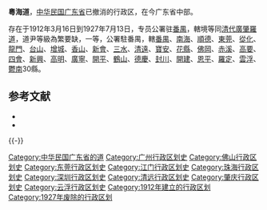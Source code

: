 '''粵海道'''，[[中华民国|中华民国]][[广东省_(中华民国)|广东省]]已撤消的行政区，在今广东省中部。

存在于1912年3月16日到1927年7月13日，专员公署驻[[番禺县|番禺]]，轄境等同[[清代|清代]][[廣肇羅道|廣肇羅道]]，道尹等級為繁要缺，一等，公署駐番禺，轄[[番禺县|番禺]]、[[南海县|南海]]、[[顺德县|順德]]、[[東莞縣|東莞]]、[[从化县|從化]]、[[龙门县|龍門]]、[[台山县|台山]]、[[增城縣|增城]]、[[香山縣|香山]]、[[新会县|新會]]、[[三水县_(广东)|三水]]、[[清远县|清遠]]、[[宝安县|寶安]]、[[花縣|花縣]]、[[佛冈县|佛岡]]、[[赤溪縣|赤溪]]、[[高要縣|高要]]、[[四会县|四會]]、[[新兴县|新興]]、[[高明县|高明]]、[[广宁县|廣寧]]、[[开平县|開平]]、[[鹤山县|鶴山]]、[[德庆县|德慶]]、[[封川县|封川]]、[[开建县|開建]]、[[恩平县|恩平]]、[[罗定县|羅定]]、[[云浮县|雲浮]]、[[郁南县|鬱南]]30縣。

== 参考文献 ==
{{Reflist}}
{{refbegin}}
* {{cite book |authors = 戴均良 等 |title = 《中国古今地名大词典》 |location = 上海 |publisher = 上海辞书出版社 |year = 2005 |language = zh-Hans }}
* {{cite book |author = 史为乐 |title = 《中华人民共和国政区沿革（1949-2002）》 |location = 北京 |publisher = 人民出版社 |year = 2006 |language = zh-Hans }}
{{refend}}

{{-}}
{{中華民國的道|nocat}}
{{广东省历史二级政区|nocat}}

[[Category:中华民国广东省的道|Category:中华民国广东省的道]]
[[Category:广州行政区划史|Category:广州行政区划史]]
[[Category:佛山行政区划史|Category:佛山行政区划史]]
[[Category:东莞行政区划史|Category:东莞行政区划史]]
[[Category:江门行政区划史|Category:江门行政区划史]]
[[Category:珠海行政区划史|Category:珠海行政区划史]]
[[Category:深圳行政区划史|Category:深圳行政区划史]]
[[Category:清远行政区划史|Category:清远行政区划史]]
[[Category:肇庆行政区划史|Category:肇庆行政区划史]]
[[Category:云浮行政区划史|Category:云浮行政区划史]]
[[Category:1912年建立的行政区划|Category:1912年建立的行政区划]]
[[Category:1927年废除的行政区划|Category:1927年废除的行政区划]]